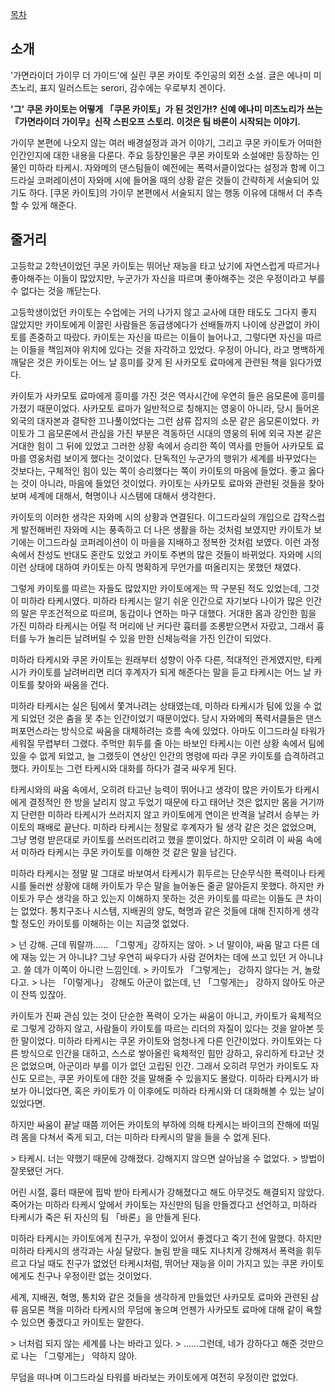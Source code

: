[[목차]]

== 소개 ==

'가면라이더 가이무 더 가이드'에 실린 쿠몬 카이토 주인공의 외전 소설.
글은 에나미 미츠노리, 표지 일러스트는 serori, 감수에는 우로부치 겐이다.

''' '그' 쿠몬 카이토는 어떻게 「쿠몬 카이토」가 된 것인가!? '''
''' 신예 에나미 미츠노리가 쓰는 『가면라이더 가이무』신작 스핀오프 스토리. '''
''' 이것은 팀 바론이 시작되는 이야기. '''

가이무 본편에 나오지 않는 여러 배경설정과 과거 이야기, 그리고 쿠몬 카이토가 어떠한 인간인지에 대한 내용을 다룬다.
주요 등장인물은 쿠몬 카이토와 소설에만 등장하는 인물인 미하라 타케시.
자와메의 댄스팀들이 예전에는 폭력서클이었다는 설정과 함께 이그드라실 코퍼레이션이 자와메 시에 들어올 때의 상황 같은 것들이 간략하게 서술되어 있기도 하다.
[쿠몬 카이토]의 가이무 본편에서 서술되지 않는 행동 이유에 대해서 더 추측할 수 있게 해준다.

== 줄거리 ==

고등학교 2학년이었던 쿠몬 카이토는 뛰어난 재능을 타고 났기에 자연스럽게 따르거나 좋아해주는 이들이 많았지만, 누군가가 자신을 따르며 좋아해주는 것은 우정이라고 부를 수 없다는 것을 깨닫는다.

고등학생이었던 카이토는 수업에는 거의 나가지 않고 교사에 대한 태도도 그다지 좋지 않았지만 카이토에게 이끌린 사람들은 동급생에다가 선배들까지 나이에 상관없이 카이토를 존중하고 따랐다. 카이토는 자신을 따르는 이들이 늘어나고, 그렇다면 자신을 따르는 이들을 책임져야 위치에 있다는 것을 자각하고 있었다.
우정이 아니다, 라고 명백하게 깨달은 것은 카이토는 어느 날 흥미를 갖게 된 사카모토 료마에게 관련된 책을 읽다가였다.

카이토가 사카모토 료마에게 흥미를 가진 것은 역사시간에 우연히 들은 음모론에 흥미를 가졌기 때문이었다. 사카모토 료마가 일반적으로 칭해지는 영웅이 아니라, 당시 들어온 외국의 대자본과 결탁한 끄나풀이었다는 그런 삼류 잡지의 소문 같은 음모론이었다. 
카이토가 그 음모론에서 관심을 가진 부분은 격동하던 시대의 영웅의 뒤에 외국 자본 같은 거대한 힘이 그 뒤에 있었고 그러한 상황 속에서 승리한 쪽이 역사를 만들어 사카모토 료마를 영웅처럼 보이게 했다는 것이었다. 단독적인 누군가의 행위가 세계를 바꾸었다는 것보다는, 구체적인 힘이 있는 쪽이 승리했다는 쪽이 카이토의 마음에 들었다. 좋고 옳다는 것이 아니라, 마음에 들었던 것이었다. 카이토는 사카모토 료마와 관련된 것들을 찾아보며 세계에 대해서, 혁명이나 시스템에 대해서 생각한다.

카이토의 이러한 생각은 자와메 시의 상황과 연결된다. 이그드라실의 개입으로 갑작스럽게 발전해버린 자와메 시는 풍족하고 더 나은 생활을 하는 것처럼 보였지만 카이토가 보기에는 이그드라실 코퍼레이션이 이 마을을 지배하고 정복한 것처럼 보였다. 이런 과정 속에서 찬성도 반대도 혼란도 있었고 카이토 주변의 많은 것들이 바뀌었다. 자와메 시의 이런 상태에 대하여 카이토는 아직 명확하게 무언가를 떠올리지는 못했던 채였다.

그렇게 카이토를 따르는 자들도 많았지만 카이토에게는 딱 구분된 적도 있었는데, 그것이 미하라 타케시였다. 미하라 타케시는 알기 쉬운 인간으로 자기보다 나이가 많은 인간의 말은 무조건적으로 따르며, 동갑이나 연하는 마구 대했다. 거대한 몸과 강인한 힘을 가진 미하라 타케시는 어릴 적 머리에 난 커다란 흉터를 조롱받으면서 자랐고, 그래서 흉터를 누가 놀리든 날려버릴 수 있을 만한 신체능력을 가진 인간이 되었다.

미하라 타케시와 쿠몬 카이토는 원래부터 성향이 아주 다른, 적대적인 관게였지만, 타케시가 카이토를 날려버리면 리더 후계자가 되게 해준다는 말을 듣고 타케시는 어느 날 카이토를 찾아와 싸움을 건다.

미하라 타케시는 실은 팀에서 쫓겨나려는 상태였는데, 미하라 타케시가 팀에 있을 수 없게 되었던 것은 춤을 못 추는 인간이었기 때문이었다. 당시 자와메의 폭력서클들은 댄스 퍼포먼스라는 방식으로 싸움을 대체하려는 흐름 속에 있었다. 아마도 이그드라실 타워가 세워질 무렵부터 그랬다. 주먹만 휘두를 줄 아는 바보인 타케시는 이런 상황 속에서 팀에 있을 수 없게 되었고, 늘 그랬듯이 연상인 인간의 명령에 따라 쿠몬 카이토를 습격하려고 했다. 카이토는 그런 타케시와 대화를 하다가 결국 싸우게 된다.

타케시와의 싸움 속에서, 오히려 타고난 능력이 뛰어나고 생각이 많은 카이토가 타케시에게 결정적인 한 방을 날리지 않고 두었기 때문에 타고 태어난 것은 없지만 몸을 거기까지 단련한 미하라 타케시가 쓰러지지 않고 카이토에게 연이은 반격을 날려서 승부는 카이토의 패배로 끝난다. 미하라 타케시는 정말로 후계자가 될 생각 같은 것은 없었으며, 그냥 명령 받은대로 카이토를 쓰러뜨리려고 했을 뿐이었다. 하지만 오히려 이 싸움 속에서 미하라 타케시는 쿠몬 카이토를 이해한 것 같은 말을 남긴다.

미하라 타케시는 정말 말 그대로 바보여서 타케시가 휘두르는 단순무식한 폭력이나 타케시를 둘러싼 상황에 대해 카이토가 무슨 말을 늘어놓든 줄곧 알아듣지 못했다. 하지만 카이토가 무슨 생각을 하고 있는지 이해하지 못하는 것은 카이토를 따르는 이들도 큰 차이는 없었다. 통치구조나 시스템, 지배권의 양도, 혁명과 같은 것들에 대해 진지하게 생각할 정도인 카이토를 이해하는 이는 지금껏 없었다.

> 넌 강해. 근데 뭐랄까…… 「그렇게」강하지는 않아.
> 너 말이야, 싸움 말고 다른 데에 재능 있는 거 아니냐? 그냥 우연히 싸우다가 사람 걷어차는 데에 쓰고 있던 거 아니냐고. 쓸 데가 이쪽이 아니란 느낌인데.
> 카이토가 「그렇게는」 강하지 않다는 거, 놀랐다고.
> 나는 「이렇게나」 강해도 아군이 없는데, 넌 「그렇게는」 강하지 않아도 아군이 잔뜩 있잖아.

카이토가 진짜 관심 있는 것이 단순한 폭력이 오가는 싸움이 아니고, 카이토가 육체적으로 그렇게 강하지 않고, 사람들이 카이토를 따르는 리더의 자질이 있다는 것을 알아본 듯한 말이었다. 미하라 타케시는 쿠몬 카이토와 엄청나게 다른 인간이었다. 카이토와는 다른 방식으로 인간을 대하고, 스스로 쌓아올린 육체적인 힘만 강하고, 유리하게 타고난 것은 없었으며, 아군이라 부를 이가 없던 고립된 인간. 그래서 오히려 무언가 카이토도 자신도 모르는, 쿠몬 카이토에 대한 것을 말해줄 수 있을지도 몰랐다. 미하라 타케시가 바보가 아니었다면, 혹은 카이토가 이 이후에도 미하라 타케시와 더 대화해볼 수 있는 날이 있었다면.

하지만 싸움이 끝날 때쯤 끼어든 카이토의 부하에 의해 타케시는 바이크의 잔해에 떠밀려 몸을 다쳐서 죽게 되고, 더는 미하라 타케시의 말을 들을 수 없게 된다.

> 타케시. 너는 약했기 때문에 강해졌다. 강해지지 않으면 살아남을 수 없었다.
> 방법이 잘못됐던 거다.

어린 시절, 흉터 때문에 핍박 받아 타케시가 강해졌다고 해도 아무것도 해결되지 않았다.
죽어가는 미하라 타케시 앞에서 카이토는 자신만의 팀을 만들겠다고 선언하고, 미하라 타케시가 죽은 뒤 자신의 팀 「바론」을 만들게 된다.

미하라 타케시는 카이토에게 친구가, 우정이 있어서 좋겠다고 죽기 전에 말했다. 하지만 미하라 타케시의 생각과는 사실 달랐다. 놀림 받을 때도 지나치게 강해져서 폭력을 휘두르고 다닐 때도 친구가 없었던 타케시처럼, 뛰어난 재능을 이미 가지고 있는 쿠몬 카이토에게도 친구나 우정이란 없는 것이었다.

세계, 지배권, 혁명, 통치와 같은 것들을 생각하게 만들었던 사카모토 료마와 관련된 삼류 음모론 책을 미하라 타케시의 무덤에 놓으며 언젠가 사카모토 료마에 대해 같이 욕할 수 있으면 좋겠다고 카이토는 말한다.

> 너처럼 되지 않는 세계를 나는 바라고 있다.
> ……그런데, 네가 강하다고 해준 것만으로 나는 「그렇게는」 약하지 않아.

무덤을 떠나며 이그드라실 타워를 바라보는 카이토에게 여전히 우정이란 없었다.
